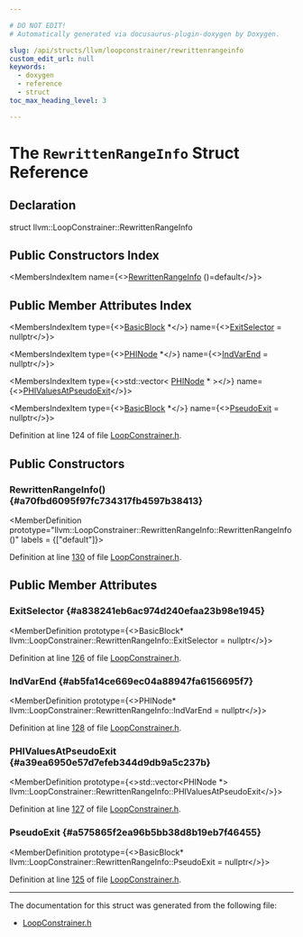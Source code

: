 ```yaml
---

# DO NOT EDIT!
# Automatically generated via docusaurus-plugin-doxygen by Doxygen.

slug: /api/structs/llvm/loopconstrainer/rewrittenrangeinfo
custom_edit_url: null
keywords:
  - doxygen
  - reference
  - struct
toc_max_heading_level: 3

---
```





# The `RewrittenRangeInfo` Struct Reference

<DoxygenPage pluginConfig={pluginConfig}>



## Declaration

<CodeBlock>struct llvm::LoopConstrainer::RewrittenRangeInfo</CodeBlock>

## Public Constructors Index

<MembersIndex>

<MembersIndexItem
  name={<><a href="#a70fbd6095f97fc734317fb4597b38413">RewrittenRangeInfo</a> ()=default</>}>
</MembersIndexItem>

</MembersIndex>

## Public Member Attributes Index

<MembersIndex>

<MembersIndexItem
  type={<><a href="/docs/api/classes/llvm/basicblock">BasicBlock</a> &#42;</>}
  name={<><a href="#a838241eb6ac974d240efaa23b98e1945">ExitSelector</a> = nullptr</>}>
</MembersIndexItem>

<MembersIndexItem
  type={<><a href="/docs/api/classes/llvm/phinode">PHINode</a> &#42;</>}
  name={<><a href="#ab5fa14ce669ec04a88947fa6156695f7">IndVarEnd</a> = nullptr</>}>
</MembersIndexItem>

<MembersIndexItem
  type={<>std::vector&lt; <a href="/docs/api/classes/llvm/phinode">PHINode</a> &#42; &gt;</>}
  name={<><a href="#a39ea6950e57d7efeb344d9db9a5c237b">PHIValuesAtPseudoExit</a></>}>
</MembersIndexItem>

<MembersIndexItem
  type={<><a href="/docs/api/classes/llvm/basicblock">BasicBlock</a> &#42;</>}
  name={<><a href="#a575865f2ea96b5bb38d8b19eb7f46455">PseudoExit</a> = nullptr</>}>
</MembersIndexItem>

</MembersIndex>


Definition at line 124 of file <a href="/docs/api/files/include/include/llvm/include/llvm/transforms/include/llvm/transforms/utils/loopconstrainer-h">LoopConstrainer.h</a>.

<SectionDefinition>

## Public Constructors

### RewrittenRangeInfo() {#a70fbd6095f97fc734317fb4597b38413}

<MemberDefinition
  prototype="llvm::LoopConstrainer::RewrittenRangeInfo::RewrittenRangeInfo ()"
  labels = {["default"]}>

Definition at line <a href="/docs/api/files/include/include/llvm/include/llvm/transforms/include/llvm/transforms/utils/loopconstrainer-h/#l00130">130</a> of file <a href="/docs/api/files/include/include/llvm/include/llvm/transforms/include/llvm/transforms/utils/loopconstrainer-h">LoopConstrainer.h</a>.
</MemberDefinition>

</SectionDefinition>

<SectionDefinition>

## Public Member Attributes

### ExitSelector {#a838241eb6ac974d240efaa23b98e1945}

<MemberDefinition
  prototype={<>BasicBlock&#42; llvm::LoopConstrainer::RewrittenRangeInfo::ExitSelector = nullptr</>}>

Definition at line <a href="/docs/api/files/include/include/llvm/include/llvm/transforms/include/llvm/transforms/utils/loopconstrainer-h/#l00126">126</a> of file <a href="/docs/api/files/include/include/llvm/include/llvm/transforms/include/llvm/transforms/utils/loopconstrainer-h">LoopConstrainer.h</a>.
</MemberDefinition>

### IndVarEnd {#ab5fa14ce669ec04a88947fa6156695f7}

<MemberDefinition
  prototype={<>PHINode&#42; llvm::LoopConstrainer::RewrittenRangeInfo::IndVarEnd = nullptr</>}>

Definition at line <a href="/docs/api/files/include/include/llvm/include/llvm/transforms/include/llvm/transforms/utils/loopconstrainer-h/#l00128">128</a> of file <a href="/docs/api/files/include/include/llvm/include/llvm/transforms/include/llvm/transforms/utils/loopconstrainer-h">LoopConstrainer.h</a>.
</MemberDefinition>

### PHIValuesAtPseudoExit {#a39ea6950e57d7efeb344d9db9a5c237b}

<MemberDefinition
  prototype={<>std::vector&lt;PHINode &#42;&gt; llvm::LoopConstrainer::RewrittenRangeInfo::PHIValuesAtPseudoExit</>}>

Definition at line <a href="/docs/api/files/include/include/llvm/include/llvm/transforms/include/llvm/transforms/utils/loopconstrainer-h/#l00127">127</a> of file <a href="/docs/api/files/include/include/llvm/include/llvm/transforms/include/llvm/transforms/utils/loopconstrainer-h">LoopConstrainer.h</a>.
</MemberDefinition>

### PseudoExit {#a575865f2ea96b5bb38d8b19eb7f46455}

<MemberDefinition
  prototype={<>BasicBlock&#42; llvm::LoopConstrainer::RewrittenRangeInfo::PseudoExit = nullptr</>}>

Definition at line <a href="/docs/api/files/include/include/llvm/include/llvm/transforms/include/llvm/transforms/utils/loopconstrainer-h/#l00125">125</a> of file <a href="/docs/api/files/include/include/llvm/include/llvm/transforms/include/llvm/transforms/utils/loopconstrainer-h">LoopConstrainer.h</a>.
</MemberDefinition>

</SectionDefinition>

<hr/>

The documentation for this struct was generated from the following file:

<ul>
<li><a href="/docs/api/files/include/include/llvm/include/llvm/transforms/include/llvm/transforms/utils/loopconstrainer-h">LoopConstrainer.h</a></li>
</ul>

</DoxygenPage>
